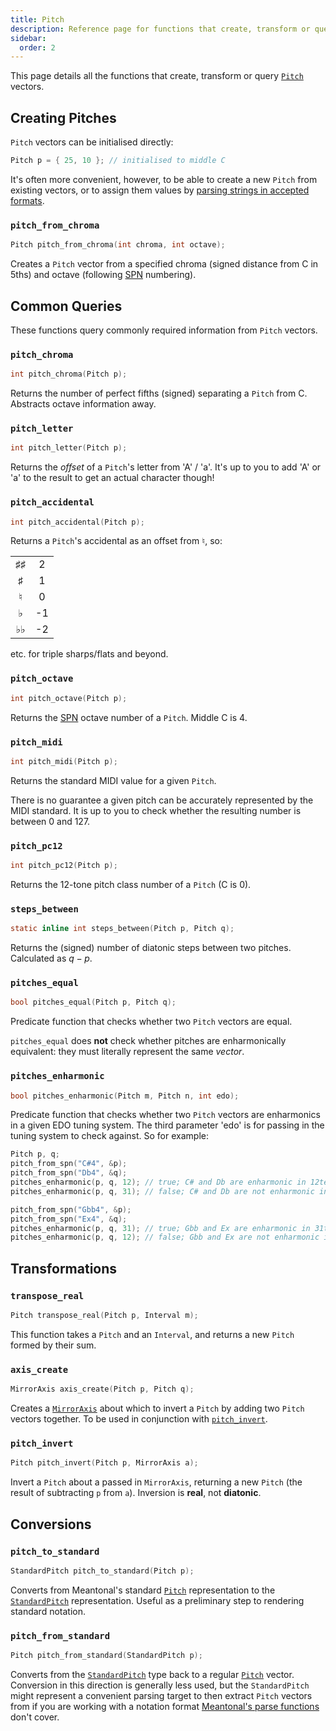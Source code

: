 ```yaml
---
title: Pitch
description: Reference page for functions that create, transform or query Pitch vectors.
sidebar:
  order: 2
---
```



This page details all the functions that create, transform or query [`Pitch`](/c/types/#pitch) vectors.

## Creating Pitches

`Pitch` vectors can be initialised directly:

```c
Pitch p = { 25, 10 }; // initialised to middle C
```

It's often more convenient, however, to be able to create a new `Pitch` from existing vectors, or to assign them values by [parsing strings in accepted formats](/c/parse).

### `pitch_from_chroma`

```c
Pitch pitch_from_chroma(int chroma, int octave);
```

Creates a `Pitch` vector from a specified chroma (signed distance from C in 5ths) and octave (following [SPN](https://en.wikipedia.org/wiki/Scientific_pitch_notation) numbering).

## Common Queries

These functions query commonly required information from `Pitch` vectors.

### `pitch_chroma`

```c
int pitch_chroma(Pitch p);
```

Returns the number of perfect fifths (signed) separating a `Pitch` from C. Abstracts octave information away.

### `pitch_letter`

```c
int pitch_letter(Pitch p);
```

Returns the _offset_ of a `Pitch`'s letter from 'A' / 'a'. It's up to you to add 'A' or 'a' to the result to get an actual character though!

### `pitch_accidental`

```c
int pitch_accidental(Pitch p);
```

Returns a `Pitch`'s accidental as an offset from $\natural$, so:

|                |     |
| :------------: | :-: |
| $\sharp\sharp$ |  2  |
|    $\sharp$    |  1  |
|   $\natural$   |  0  |
|    $\flat$     | -1  |
|  $\flat\flat$  | -2  |

etc. for triple sharps/flats and beyond.

### `pitch_octave`

```c
int pitch_octave(Pitch p);
```

Returns the [SPN](https://en.wikipedia.org/wiki/Scientific_pitch_notation) octave number of a `Pitch`. Middle C is 4.

### `pitch_midi`

```c
int pitch_midi(Pitch p);
```

Returns the standard MIDI value for a given `Pitch`.

<Aside type="caution">

There is no guarantee a given pitch can be accurately represented by the MIDI standard. It is up to you to check whether the resulting number is between 0 and 127.

</Aside>

### `pitch_pc12`

```c
int pitch_pc12(Pitch p);
```

Returns the 12-tone pitch class number of a `Pitch` (C is 0).

### `steps_between`

```c
static inline int steps_between(Pitch p, Pitch q);
```

Returns the (signed) number of diatonic steps between two pitches. Calculated as $q - p$.

### `pitches_equal`

```c
bool pitches_equal(Pitch p, Pitch q);
```

Predicate function that checks whether two `Pitch` vectors are equal.

<Aside type="caution">

`pitches_equal` does **not** check whether pitches are enharmonically equivalent: they must literally represent the same *vector*.

</Aside>

### `pitches_enharmonic`

```c
bool pitches_enharmonic(Pitch m, Pitch n, int edo);
```

Predicate function that checks whether two `Pitch` vectors are enharmonics in a given EDO tuning system. The third parameter 'edo' is for passing in the tuning system to check against. So for example:

```c
Pitch p, q;
pitch_from_spn("C#4", &p);
pitch_from_spn("Db4", &q);
pitches_enharmonic(p, q, 12); // true; C# and Db are enharmonic in 12tet
pitches_enharmonic(p, q, 31); // false; C# and Db are not enharmonic in 31tet

pitch_from_spn("Gbb4", &p);
pitch_from_spn("Ex4", &q);
pitches_enharmonic(p, q, 31); // true; Gbb and Ex are enharmonic in 31tet
pitches_enharmonic(p, q, 12); // false; Gbb and Ex are not enharmonic in 12tet
```

## Transformations

### `transpose_real`

```c
Pitch transpose_real(Pitch p, Interval m);
```

This function takes a `Pitch` and an `Interval`, and returns a new `Pitch` formed by their sum.

### `axis_create`

```c
MirrorAxis axis_create(Pitch p, Pitch q);
```

Creates a [`MirrorAxis`](/c/types/#mirroraxis) about which to invert a `Pitch` by adding two `Pitch` vectors together. To be used in conjunction with [`pitch_invert`](/c/pitch/#pitch_invert).

### `pitch_invert`

```c
Pitch pitch_invert(Pitch p, MirrorAxis a);
```

Invert a `Pitch` about a passed in `MirrorAxis`, returning a new `Pitch` (the result of subtracting `p` from `a`). Inversion is **real**, not **diatonic**.

## Conversions

### `pitch_to_standard`

```c
StandardPitch pitch_to_standard(Pitch p);
```

Converts from Meantonal's standard [`Pitch`](/c/types/#pitch) representation to the [`StandardPitch`](/c/types/#standardpitch) representation. Useful as a preliminary step to rendering standard notation.

### `pitch_from_standard`

```c
Pitch pitch_from_standard(StandardPitch p);
```

Converts from the [`StandardPitch`](/c/types/#standardpitch) type back to a regular [`Pitch`](/c/types/#pitch) vector. Conversion in this direction is generally less used, but the `StandardPitch` might represent a convenient parsing target to then extract `Pitch` vectors from if you are working with a notation format [Meantonal's parse functions](/c/parse) don't cover.
